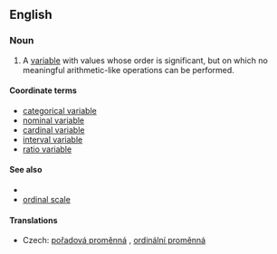 ==English==

===Noun===
{{en-noun|sg=[[ordinal]] [[variable]]}}

# {{statistics}} A [[variable]] with values whose order is significant, but on which no meaningful arithmetic-like operations can be performed.
{{examples-right|examples=Adjective comparison:<br>fast < very fast < very, very fast<br>Alphabetical ordering:<br>'''Adams precedes Bonaparte'''<br>Bonaparte - Adams - not defined<br>Bonaparte + Adams - ''not defined''<br>Bonaparte - Adams - ''not defined''<br>Bonaparte / Adams - ''not defined''<br>Bonaparte * Adams - ''not defined''}}

====Coordinate terms====
* [[categorical variable]]
* [[nominal variable]]
* [[cardinal variable]]
* [[interval variable]]
* [[ratio variable]]

====See also====
* {{pedialite|Level of measurement}}
* [[ordinal scale]]

====Translations====
{{trans-top|variable}}
* Czech: [[pořadová proměnná]] {{f}}, [[ordinální proměnná]] {{f}}
{{trans-mid}}
{{trans-bottom}}